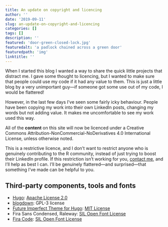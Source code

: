 ```yaml
---
title: An update on copyright and licencing
author: ''
date: '2019-09-11'
slug: an-update-on-copyright-and-licencing
categories: []
tags: []
description: ''
featured: 'door-green-closed-lock.jpg'
featuredalt: 'a padlock chained across a green door'
featuredpath: 'img'
linktitle: ''
---
```


When I started this blog I wanted a way to share the quick little projects that distract me. I gave some thought to licencing, but I wanted to make sure that people could use my code if it had any value to them. This is just a little blog by a very unimportant guy---if someone got some use out of my code, I would be flattered!

However, in the last few days I've seen some fairly icky behaviour. People have been copying my work into their own LinkedIn posts, changing my words but not adding value. It makes me uncomfortable to see my work used this way.

All of the **content** on this site will now be licenced under a Creative Commons Attribution-NonCommercial-NoDerivatives 4.0 International License, unless otherwise noted.

This is a restrictive licence, and I don't want to restrict anyone who is genuinely contributing to the R community, instead of just trying to boost their LinkedIn profile. If this restriction isn't working for you, [contact me](/about), and I'll help as best I can. I'll be genuinely flattered---and surprised---that something I've made can be helpful to you.

## Third-party components, tools and fonts

* [Hugo](https://github.com/gohugoio/hugo): [Apache License 2.0](https://github.com/gohugoio/hugo/blob/master/LICENSE)
* [blogdown](https://github.com/rstudio/blogdown): GPL-3 license
* [Future Imperfect Theme for Hugo](https://github.com/jpescador/hugo-future-imperfect): [MIT License](https://github.com/jpescador/hugo-future-imperfect/blob/master/LICENSE.md)
* Fira Sans Condensed, Raleway: [SIL Open Font License](http://scripts.sil.org/cms/scripts/page.php?site_id=nrsi&id=OFL_web)
* [Fira Code](https://github.com/tonsky/FiraCode): [SIL Open Font License](https://github.com/tonsky/FiraCode/blob/master/LICENSE) 

